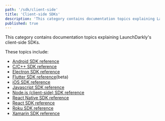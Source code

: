 ```yaml
---
path: '/sdk/client-side'
title: 'Client-side SDKs'
description: 'This category contains documentation topics explaining LaunchDarkly''s client-side SDKs.'
published: true
---
```


This category contains documentation topics explaining LaunchDarkly's client-side SDKs.

These topics include:

* [Android SDK reference](/sdk/client-side/android/)
* [C/C++ SDK reference](/sdk/client-side/c-c--/)
* [Electron SDK reference](/sdk/client-side/electron)
* [Flutter SDK reference](/sdk/client-side/flutter)(beta)
* [iOS SDK reference](/sdk/client-side/ios)
* [Javascript SDK reference](/sdk/client-side/javascript/)
* [Node.js (client-side) SDK reference](/sdk/client-side/node-js)
* [React Native SDK reference](/sdk/client-side/react-native)
* [React SDK reference](/sdk/client-side/react)
* [Roku SDK reference](/sdk/client-side/roku)
* [Xamarin SDK reference](/sdk/client-side/xamarin)
